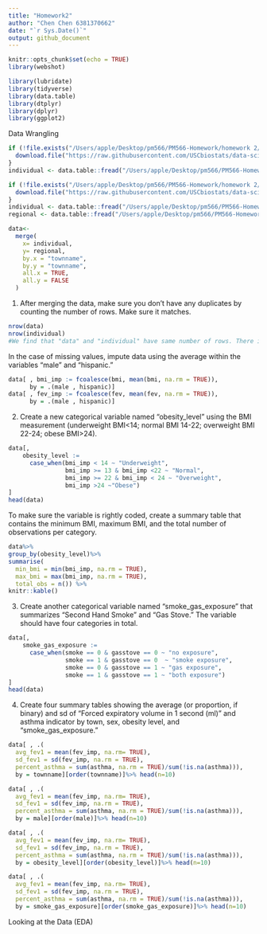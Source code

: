 ```yaml
---
title: "Homework2"
author: "Chen Chen 6381370662"
date: "`r Sys.Date()`"
output: github_document
---
```


```r
knitr::opts_chunk$set(echo = TRUE)
library(webshot)
```

```r
library(lubridate)
library(tidyverse)
library(data.table)
library(dtplyr)
library(dplyr)
library(ggplot2)
```


Data Wrangling
```r
if (!file.exists("/Users/apple/Desktop/pm566/PM566-Homework/homework 2/chs_individual.csv")){
  download.file("https://raw.githubusercontent.com/USCbiostats/data-science-data/master/01_chs/chs_individual.csv", "chs_individual.csv", method="libcurl", timeout = 60)
}
individual <- data.table::fread("/Users/apple/Desktop/pm566/PM566-Homework/homework 2/chs_individual.csv")

if (!file.exists("/Users/apple/Desktop/pm566/PM566-Homework/homework 2/chs_regional.csv")){
  download.file("https://raw.githubusercontent.com/USCbiostats/data-science-data/master/01_chs/chs_regional.csv", "chs_regional.csv", method="libcurl", timeout = 60)
}
individual <- data.table::fread("/Users/apple/Desktop/pm566/PM566-Homework/homework 2/chs_individual.csv")
regional <- data.table::fread("/Users/apple/Desktop/pm566/PM566-Homework/homework 2/chs_regional.csv")
```

```r
data<-
  merge(
    x= individual,
    y= regional,
    by.x = "townname",
    by.y = "townname",
    all.x = TRUE,
    all.y = FALSE
  )
```

1. After merging the data, make sure you don’t have any duplicates by counting the number of rows. Make sure it matches.
```r
nrow(data)
nrow(individual)
#We find that "data" and "individual" have same number of rows. There is no duplicates.
```

In the case of missing values, impute data using the average within the variables “male” and “hispanic.” 
```r
data[ , bmi_imp := fcoalesce(bmi, mean(bmi, na.rm = TRUE)),
      by = .(male , hispanic)]
data[ , fev_imp := fcoalesce(fev, mean(fev, na.rm = TRUE)),
      by = .(male , hispanic)]
```

2. Create a new categorical variable named “obesity_level” using the BMI measurement (underweight BMI<14; normal BMI 14-22; overweight BMI 22-24; obese BMI>24). 
```r
data[, 
    obesity_level := 
      case_when(bmi_imp < 14 ~ "Underweight",
                bmi_imp >= 13 & bmi_imp <22 ~ "Normal",
                bmi_imp >= 22 & bmi_imp < 24 ~ "Overweight",
                bmi_imp >24 ~"Obese")
]
head(data)
```

To make sure the variable is rightly coded, create a summary table that contains the minimum BMI, maximum BMI, and the total number of observations per category.
```r
data%>%
group_by(obesity_level)%>%
summarise(
  min_bmi = min(bmi_imp, na.rm = TRUE),
  max_bmi = max(bmi_imp, na.rm = TRUE),
  total_obs = n()) %>%
knitr::kable()
```

3. Create another categorical variable named “smoke_gas_exposure” that summarizes “Second Hand Smoke” and “Gas Stove.” The variable should have four categories in total.
```r
data[, 
    smoke_gas_exposure := 
      case_when(smoke == 0 & gasstove == 0 ~ "no exposure",
                smoke == 1 & gasstove == 0  ~ "smoke exposure",
                smoke == 0 & gasstove == 1 ~ "gas exposure",
                smoke == 1 & gasstove == 1 ~ "both exposure")
]
head(data)
```
4. Create four summary tables showing the average (or proportion, if binary) and sd of “Forced expiratory volume in 1 second (ml)” and asthma indicator by town, sex, obesity level, and “smoke_gas_exposure.”

```r
data[ , .(
  avg_fev1 = mean(fev_imp, na.rm= TRUE),
  sd_fev1 = sd(fev_imp, na.rm = TRUE),
  percent_asthma = sum(asthma, na.rm = TRUE)/sum(!is.na(asthma))),
  by = townname][order(townname)]%>% head(n=10)
```

```r
data[ , .(
  avg_fev1 = mean(fev_imp, na.rm= TRUE),
  sd_fev1 = sd(fev_imp, na.rm = TRUE),
  percent_asthma = sum(asthma, na.rm = TRUE)/sum(!is.na(asthma))),
  by = male][order(male)]%>% head(n=10)
```
```r
data[ , .(
  avg_fev1 = mean(fev_imp, na.rm= TRUE),
  sd_fev1 = sd(fev_imp, na.rm = TRUE),
  percent_asthma = sum(asthma, na.rm = TRUE)/sum(!is.na(asthma))),
  by = obesity_level][order(obesity_level)]%>% head(n=10)
```

```r
data[ , .(
  avg_fev1 = mean(fev_imp, na.rm= TRUE),
  sd_fev1 = sd(fev_imp, na.rm = TRUE),
  percent_asthma = sum(asthma, na.rm = TRUE)/sum(!is.na(asthma))),
  by = smoke_gas_exposure][order(smoke_gas_exposure)]%>% head(n=10)
```

Looking at the Data (EDA)

